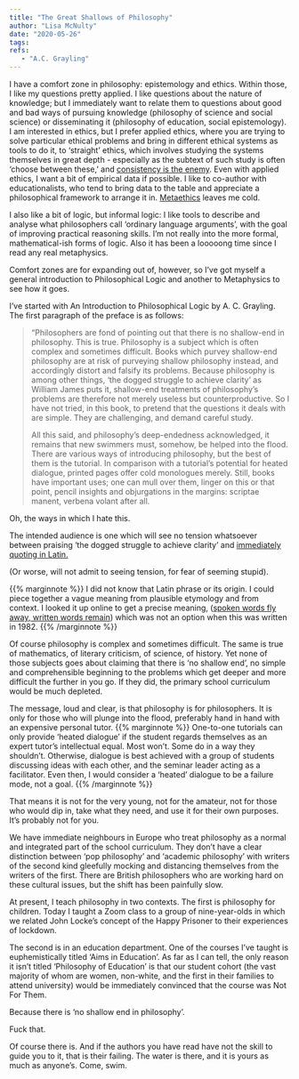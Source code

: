 ```yaml
---
title: "The Great Shallows of Philosophy"
author: "Lisa McNulty"
date: "2020-05-26"
tags: 
refs:
   - "A.C. Grayling"
---
```




I have a comfort zone in philosophy: epistemology and ethics. Within those, I like my questions pretty applied. I like questions about the nature of knowledge; but I immediately want to relate them to questions about good and bad ways of pursuing knowledge (philosophy of science and social science) or disseminating it (philosophy of education, social epistemology). I am interested in ethics, but I prefer applied ethics, where you are trying to solve particular ethical problems and bring in different ethical systems as tools to do it, to ‘straight’ ethics, which involves studying the systems themselves in great depth - especially as the subtext of such study is often ‘choose between these,’ and [consistency is the enemy](/2020/05/04/consistency-is-the-enemy/). Even with applied ethics, I want a bit of empirical data if possible. I like to co-author with educationalists, who tend to bring data to the table and appreciate a philosophical framework to arrange it in. [Metaethics](https://en.wikipedia.org/wiki/Meta-ethics) leaves me cold.

I also like a bit of logic, but informal logic: I like tools to describe and analyse what philosophers call ‘ordinary language arguments’, with the goal of improving practical reasoning skills. I’m not really into the more formal, mathematical-ish forms of logic. Also it has been a looooong time since I read any real metaphysics.

Comfort zones are for expanding out of, however, so I’ve got myself a general introduction to Philosophical Logic and another to Metaphysics to see how it goes.

I’ve started with An Introduction to Philosophical Logic by A. C. Grayling. The first paragraph of the preface is as follows:

> “Philosophers are fond of pointing out that there is no shallow-end in
> philosophy. This is true. Philosophy is a subject which is often
> complex and sometimes difficult. Books which purvey shallow-end
> philosophy are at risk of purveying shallow philosophy instead, and
> accordingly distort and falsify its problems. Because philosophy is
> among other things, ‘the dogged struggle to achieve clarity’ as
> William James puts it, shallow-end treatments of philosophy’s problems
> are therefore not merely useless but counterproductive. So I have not
> tried, in this book, to pretend that the questions it deals with are
> simple. They are challenging, and demand careful study. 
> 
> All this said, and philosophy’s deep-endedness acknowledged, it remains that new
> swimmers must, somehow, be helped into the flood. There are various
> ways of introducing philosophy, but the best of them is the tutorial.
> In comparison with a tutorial’s potential for heated dialogue, printed
> pages offer cold monologues merely. Still, books have important uses;
> one can mull over them, linger on this or that point, pencil insights
> and objurgations in the margins: scriptae manent, verbena volant after
> all.

  

Oh, the ways in which I hate this.

The intended audience is one which will see no tension whatsoever between praising ‘the dogged struggle to achieve clarity’ and [immediately quoting in Latin.](https://medium.com/@garius/the-problem-with-the-romans-is-they-always-try-to-walk-it-in-65a961e59648)

(Or worse, will not admit to seeing tension, for fear of seeming stupid).

{{% marginnote %}} I did not know that Latin phrase or its origin. I could piece together a vague meaning from plausible etymology and from context. I looked it up online to get a precise meaning, ([spoken words fly away, written words remain](https://en.wikipedia.org/wiki/Verba_volant,_scripta_manent)) which was not an option when this was written in 1982. {{% /marginnote %}}

Of course philosophy is complex and sometimes difficult. The same is true of mathematics, of literary criticism, of science, of history. Yet none of those subjects goes about claiming that there is ‘no shallow end’, no simple and comprehensible beginning to the problems which get deeper and more difficult the further in you go. If they did, the primary school curriculum would be much depleted.

The message, loud and clear, is that philosophy is for philosophers. It is only for those who will plunge into the flood, preferably hand in hand with an expensive personal tutor. {{% marginnote %}} One-to-one tutorials can only provide ‘heated dialogue’ if the student regards themselves as an expert tutor’s intellectual equal. Most won’t. Some do in a way they shouldn’t. Otherwise, dialogue is best achieved with a group of students discussing ideas with each other, and the seminar leader acting as a facilitator. Even then, I would consider a ‘heated’ dialogue to be a failure mode, not a goal. {{% /marginnote %}}

That means it is not for the very young, not for the amateur, not for those who would dip in, take what they need, and use it for their own purposes. It’s probably not for you.

We have immediate neighbours in Europe who treat philosophy as a normal and integrated part of the school curriculum. They don’t have a clear distinction between ‘pop philosophy’ and ‘academic philosophy’ with writers of the second kind gleefully mocking and distancing themselves from the writers of the first. There are British philosophers who are working hard on these cultural issues, but the shift has been painfully slow.

At present, I teach philosophy in two contexts. The first is philosophy for children. Today I taught a Zoom class to a group of nine-year-olds in which we related John Locke’s concept of the Happy Prisoner to their experiences of lockdown.

The second is in an education department. One of the courses I’ve taught is euphemistically titled ‘Aims in Education’. As far as I can tell, the only reason it isn’t titled ‘Philosophy of Education’ is that our student cohort (the vast majority of whom are women, non-white, and the first in their families to attend university) would be immediately convinced that the course was Not For Them.

Because there is ‘no shallow end in philosophy’.

Fuck that.

Of course there is. And if the authors you have read have not the skill to guide you to it, that is their failing. The water is there, and it is yours as much as anyone’s. 
Come, swim.